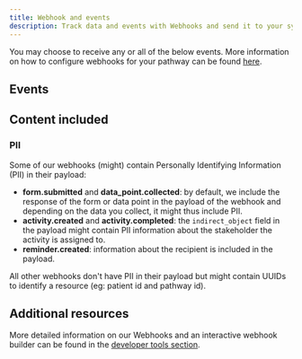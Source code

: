 ```yaml
---
title: Webhook and events
description: Track data and events with Webhooks and send it to your systems or a third party
---
```


You may choose to receive any or all of the below events. More information on how to configure webhooks for your pathway can be found [here](https://help.awellhealth.com/en/articles/6103339-configure-a-webhook).

## Events

<WebhooksTable />

## Content included

### PII

Some of our webhooks (might) contain Personally Identifying Information (PII) in their payload:

- **form.submitted** and **data_point.collected**: by default, we include the response of the form or data point in the payload of the webhook and depending on the data you collect, it might thus include PII.
- **activity.created** and **activity.completed**: the `indirect_object` field in the payload might contain PII information about the stakeholder the activity is assigned to.
- **reminder.created**: information about the recipient is included in the payload.

All other webhooks don't have PII in their payload but might contain UUIDs to identify a resource (eg: patient id and pathway id).

## Additional resources

More detailed information on our Webhooks and an interactive webhook builder can be found in the [developer tools section](/awell-orchestration/developer-tools/webhooks/introduction).
